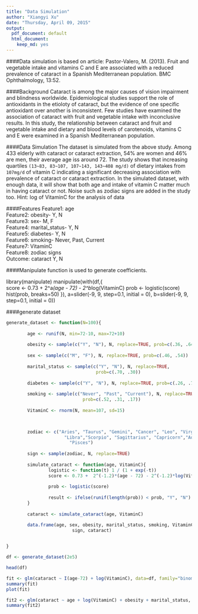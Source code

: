 ```yaml
---
title: "Data Simulation"
author: "Xiangyi Xu"
date: "Thursday, April 09, 2015"
output:
  pdf_document: default
  html_document:
    keep_md: yes
---
```


####Data simulation is based on article: 
Pastor-Valero, M. (2013). Fruit and vegetable intake and vitamins C and E are associated with a reduced prevalence of cataract in a Spanish Mediterranean population. BMC Ophthalmology, 13:52. 



####Background
Cataract is among the major causes of vision impairment and blindness 
worldwide. Epidemiological studies support the role of antioxidants in the etioloty of cataract, but the evidence of one specific antioxidant over another is inconsistent. Few studies have examined the association of cataract with fruit and vegetable intake with inconclusive results. In this study, the relationship between cataract and fruit and vegetable intake and dietary and blood levels of carotenoids, vitamins C and E were examined in a Spanish Mediterranean population. 



####Data Simulation
The dataset is simulated from the above study. Among 433 elderly with cataract or cataract extraction, 54% are women and 46% are men, their average age iss around 72. The study shows that increasing quartiles  `(13~83, 83~107, 107~143, 143~408 mg/d)` of dietary intakes from `107mg/d` of vitamin C indicating a significant decreasing association with prevalence of cataract or cataract extraction. In the simulated dataset, with enough data, it will show that both age and intake of vitamin C matter much in having cataract or not. Noise such as zodiac signs are added in the study too. 
Hint: log of VitaminC for the analysis of data



####Features
Feature1: age    
Feature2: obesity- Y, N     
Feature3: sex- M, F     
Feature4: marital_status- Y, N     
Feature5: diabetes- Y, N    
Feature6: smoking- Never, Past, Current    
Feature7: VitaminC     
Feature8: zodiac signs     
Outcome:  cataract Y, N      



####Manipulate function is used to generate coefficients.

library(manipulate)
manipulate(with(df,{  
score <- 0.73 + 2^a*(age - 72) - 2^b*log(VitaminC)
prob <- logistic(score)
hist(prob, breaks=50)
}), a=slider(-9, 9, step=0.1, initial = 0), b=slider(-9, 9, step=0.1, initial = 0))



####generate dataset


```r

generate_dataset <- function(N=100){
        
        age <- runif(N, min=72-10, max=72+10)
        
        obesity <- sample(c("Y", "N"), N, replace=TRUE, prob=c(.36, .64))
        
        sex <- sample(c("M", "F"), N, replace=TRUE, prob=c(.46, .54))
        
        marital_status <- sample(c("Y", "N"), N, replace=TRUE, 
                                  prob=c(.70, .30))
                                        
        diabetes <- sample(c("Y", "N"), N, replace=TRUE, prob=c(.26, .74))
        
        smoking <- sample(c("Never", "Past", "Current"), N, replace=TRUE, 
                             prob=c(.52, .31, .17))
                             
        VitaminC <- rnorm(N, mean=107, sd=15)

        

        zodiac <- c("Aries", "Taurus", "Gemini", "Cancer", "Leo", "Virgo",
                      "Libra","Scorpio", "Sagittarius", "Capricorn","Aquarius", 
                        "Pisces") 
        
        sign <- sample(zodiac, N, replace=TRUE)
        
        simulate_cataract <- function(age, VitaminC){
                logistic <- function(t) 1 / (1 + exp(-t))
                score <- 0.73 +  2^(-1.2)*(age - 72) - 2^(-1.2)*log(VitaminC)  
        
                prob <- logistic(score)
        
                result <- ifelse(runif(length(prob)) < prob, "Y", "N")
        } 
                
        cataract <- simulate_cataract(age, VitaminC)

        data.frame(age, sex, obesity, marital_status, smoking, VitaminC,
                         sign, cataract)
        

}

df <- generate_dataset(2e5)

head(df)

fit <- glm(cataract ~ I(age-72) + log(VitaminC), data=df, family="binomial")
summary(fit)
plot(fit)

fit2 <- glm(cataract ~ age + log(VitaminC) + obesity + marital_status, data=df, family="binomial")
summary(fit2)


```















